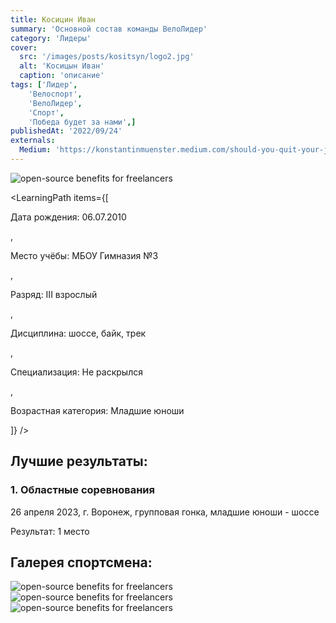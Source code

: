 ```yaml
---
title: Косицин Иван
summary: 'Основной состав команды ВелоЛидер'
category: 'Лидеры'
cover:
  src: '/images/posts/kositsyn/logo2.jpg'
  alt: 'Косицын Иван'
  caption: 'описание'
tags: ['Лидер',
    'Велоспорт',
    'ВелоЛидер',
    'Спорт',
    'Победа будет за нами',]
publishedAt: '2022/09/24'
externals:
  Medium: 'https://konstantinmuenster.medium.com/should-you-quit-your-job-for-your-side-project-ed77985431c'
---
```

<CardLeaders>
<Image
  src="/images/posts/kositsyn/logo2.jpg"
  alt="open-source benefits for freelancers"
/>

<LearningPath
  items={[
    <p>Дата рождения: 06.07.2010</p>,
    <p>Место учёбы: МБОУ Гимназия №3</p>,
    <p>Разряд: III взрослый</p>,
    <p>Дисциплина: шоссе, байк, трек</p>,
    <p>Специализация: Не раскрылся</p>,
    <p>Возрастная категория: Младшие юноши</p>
  ]}
/>
</CardLeaders>

## Лучшие результаты:

### 1. Областные соревнования 

26 апреля 2023, г. Воронеж, групповая гонка, младшие юноши - шоссе 

Результат: 1 место 


## Галерея спортсмена:
<Image
  src="/images/posts/kositsyn/1.jpg"
  alt="open-source benefits for freelancers"
/>
<Image
  src="/images/posts/kositsyn/2.jpg"
  alt="open-source benefits for freelancers"
/>
<Image
  src="/images/posts/kositsyn/3.jpg"
  alt="open-source benefits for freelancers"
/>



